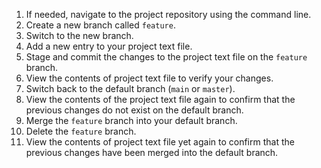 1. If needed, navigate to the project repository using the command line.
1. Create a new branch called `feature`.
1. Switch to the new branch.
1. Add a new entry to your project text file.
1. Stage and commit the changes to the project text file on the `feature` branch.
1. View the contents of project text file to verify your changes.
1. Switch back to the default branch (`main` or `master`).
1. View the contents of the project text file again to confirm that the previous changes do not exist on the default branch.
1. Merge the `feature` branch into your default branch.
1. Delete the `feature` branch.
1. View the contents of project text file yet again to confirm that the previous changes have been merged into the default branch.